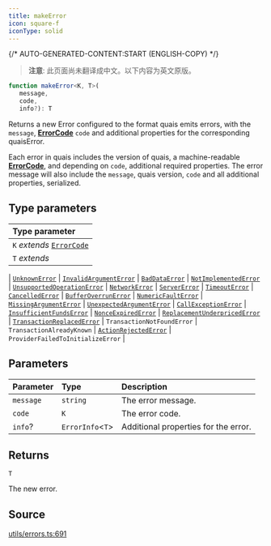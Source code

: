 ```yaml
---
title: makeError
icon: square-f
iconType: solid
---
```


{/* AUTO-GENERATED-CONTENT:START (ENGLISH-COPY) */}

> **注意**: 此页面尚未翻译成中文。以下内容为英文原版。

```ts
function makeError<K, T>(
   message, 
   code, 
   info?): T
```

Returns a new Error configured to the format quais emits errors, with the `message`, [**ErrorCode**](/cn/sdk/content/type-aliases/ErrorCode)
`code` and additional properties for the corresponding quaisError.

Each error in quais includes the version of quais, a machine-readable [**ErrorCode**](/cn/sdk/content/type-aliases/ErrorCode), and depending
on `code`, additional required properties. The error message will also include the `message`, quais version, `code`
and all additional properties, serialized.

## Type parameters

| Type parameter |
| :------ |
| `K` *extends* [`ErrorCode`](/cn/sdk/content/type-aliases/ErrorCode) |
| `T` *extends* 
  \| [`UnknownError`](/cn/sdk/content/interfaces/UnknownError)
  \| [`InvalidArgumentError`](/cn/sdk/content/interfaces/InvalidArgumentError)
  \| [`BadDataError`](/cn/sdk/content/interfaces/BadDataError)
  \| [`NotImplementedError`](/cn/sdk/content/interfaces/NotImplementedError)
  \| [`UnsupportedOperationError`](/cn/sdk/content/interfaces/UnsupportedOperationError)
  \| [`NetworkError`](/cn/sdk/content/interfaces/NetworkError)
  \| [`ServerError`](/cn/sdk/content/interfaces/ServerError)
  \| [`TimeoutError`](/cn/sdk/content/interfaces/TimeoutError)
  \| [`CancelledError`](/cn/sdk/content/interfaces/CancelledError)
  \| [`BufferOverrunError`](/cn/sdk/content/interfaces/BufferOverrunError)
  \| [`NumericFaultError`](/cn/sdk/content/interfaces/NumericFaultError)
  \| [`MissingArgumentError`](/cn/sdk/content/interfaces/MissingArgumentError)
  \| [`UnexpectedArgumentError`](/cn/sdk/content/interfaces/UnexpectedArgumentError)
  \| [`CallExceptionError`](/cn/sdk/content/interfaces/CallExceptionError)
  \| [`InsufficientFundsError`](/cn/sdk/content/interfaces/InsufficientFundsError)
  \| [`NonceExpiredError`](/cn/sdk/content/interfaces/NonceExpiredError)
  \| [`ReplacementUnderpricedError`](/cn/sdk/content/interfaces/ReplacementUnderpricedError)
  \| [`TransactionReplacedError`](/cn/sdk/content/interfaces/TransactionReplacedError)
  \| `TransactionNotFoundError`
  \| `TransactionAlreadyKnown`
  \| [`ActionRejectedError`](/cn/sdk/content/interfaces/ActionRejectedError)
  \| `ProviderFailedToInitializeError` |

## Parameters

| Parameter | Type | Description |
| :------ | :------ | :------ |
| `message` | `string` | The error message. |
| `code` | `K` | The error code. |
| `info`? | `ErrorInfo`\<`T`\> | Additional properties for the error. |

## Returns

`T`

The new error.

## Source

[utils/errors.ts:691](https://github.com/dominant-strategies/quais.js/blob/c1c12d43f9d34c6baad2b0542bd6d0acd6fefcbf/src/utils/errors.ts#L691)
